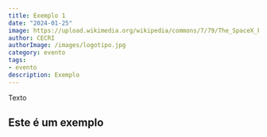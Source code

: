 ---
title: Exemplo 1
date: "2024-01-25"
image: https://upload.wikimedia.org/wikipedia/commons/7/79/The_SpaceX_Factory.jpg
author: CECRI
authorImage: /images/logotipo.jpg
category: evento
tags:
- evento
description: Exemplo
---

Texto

## Este é um exemplo
